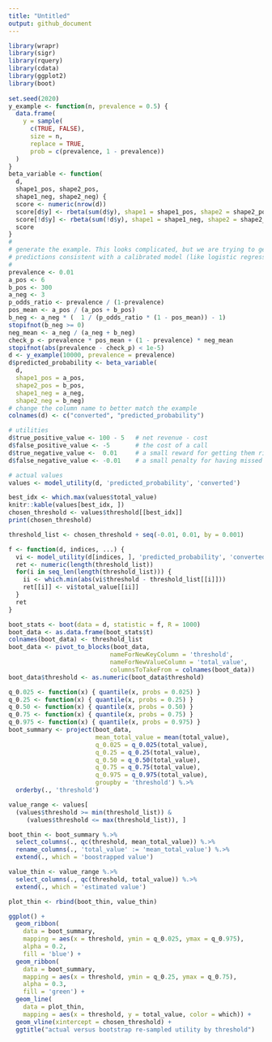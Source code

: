 ```yaml
---
title: "Untitled"
output: github_document
---
```


```r
library(wrapr)
library(sigr)
library(rquery)
library(cdata)
library(ggplot2)
library(boot)
       
set.seed(2020)
y_example <- function(n, prevalence = 0.5) {
  data.frame(
    y = sample(
      c(TRUE, FALSE), 
      size = n, 
      replace = TRUE,
      prob = c(prevalence, 1 - prevalence))
  )
}
beta_variable <- function(
  d, 
  shape1_pos, shape2_pos, 
  shape1_neg, shape2_neg) {
  score <- numeric(nrow(d))
  score[d$y] <- rbeta(sum(d$y), shape1 = shape1_pos, shape2 = shape2_pos)
  score[!d$y] <- rbeta(sum(!d$y), shape1 = shape1_neg, shape2 = shape2_neg)
  score
}
#
# generate the example. This looks complicated, but we are trying to generate
# predictions consistent with a calibrated model (like logistic regression)
#
prevalence <- 0.01
a_pos <- 6
b_pos <- 300
a_neg <- 3
p_odds_ratio <- prevalence / (1-prevalence)
pos_mean <- a_pos / (a_pos + b_pos)
b_neg <- a_neg * (  1 / (p_odds_ratio * (1 - pos_mean)) - 1)
stopifnot(b_neg >= 0)
neg_mean <- a_neg / (a_neg + b_neg)
check_p <- prevalence * pos_mean + (1 - prevalence) * neg_mean
stopifnot(abs(prevalence - check_p) < 1e-5)
d <- y_example(10000, prevalence = prevalence)
d$predicted_probability <- beta_variable(
  d,
  shape1_pos = a_pos, 
  shape2_pos = b_pos,
  shape1_neg = a_neg,
  shape2_neg = b_neg)
# change the column name to better match the example
colnames(d) <- c("converted", "predicted_probability")

# utilities
d$true_positive_value <- 100 - 5   # net revenue - cost
d$false_positive_value <- -5       # the cost of a call
d$true_negative_value <-  0.01     # a small reward for getting them right
d$false_negative_value <- -0.01    # a small penalty for having missed them

# actual values
values <- model_utility(d, 'predicted_probability', 'converted')

best_idx <- which.max(values$total_value)
knitr::kable(values[best_idx, ])
chosen_threshold <- values$threshold[[best_idx]]
print(chosen_threshold)

threshold_list <- chosen_threshold + seq(-0.01, 0.01, by = 0.001)

f <- function(d, indices, ...) {
  vi <- model_utility(d[indices, ], 'predicted_probability', 'converted')
  ret <- numeric(length(threshold_list))
  for(i in seq_len(length(threshold_list))) {
    ii <- which.min(abs(vi$threshold - threshold_list[[i]]))
    ret[[i]] <- vi$total_value[[ii]]
  }
  ret
}

boot_stats <- boot(data = d, statistic = f, R = 1000)
boot_data <- as.data.frame(boot_stats$t)
colnames(boot_data) <- threshold_list
boot_data <- pivot_to_blocks(boot_data, 
                            nameForNewKeyColumn = 'threshold', 
                            nameForNewValueColumn = 'total_value', 
                            columnsToTakeFrom = colnames(boot_data))
boot_data$threshold <- as.numeric(boot_data$threshold)

q_0.025 <- function(x) { quantile(x, probs = 0.025) }
q_0.25 <- function(x) { quantile(x, probs = 0.25) }
q_0.50 <- function(x) { quantile(x, probs = 0.50) }
q_0.75 <- function(x) { quantile(x, probs = 0.75) }
q_0.975 <- function(x) { quantile(x, probs = 0.975) }
boot_summary <- project(boot_data,
                        mean_total_value = mean(total_value),
                        q_0.025 = q_0.025(total_value),
                        q_0.25 = q_0.25(total_value),
                        q_0.50 = q_0.50(total_value),
                        q_0.75 = q_0.75(total_value),
                        q_0.975 = q_0.975(total_value),
                        groupby = 'threshold') %.>%
  orderby(., 'threshold')

value_range <- values[
  (values$threshold >= min(threshold_list)) &
     (values$threshold <= max(threshold_list)), ]

boot_thin <- boot_summary %.>%
  select_columns(., qc(threshold, mean_total_value)) %.>%
  rename_columns(., 'total_value' := 'mean_total_value') %.>%
  extend(., which = 'boostrapped value')

value_thin <- value_range %.>%
  select_columns(., qc(threshold, total_value)) %.>%
  extend(., which = 'estimated value')

plot_thin <- rbind(boot_thin, value_thin)

ggplot() +
  geom_ribbon(
    data = boot_summary,
    mapping = aes(x = threshold, ymin = q_0.025, ymax = q_0.975),
    alpha = 0.2,
    fill = 'blue') +
  geom_ribbon(
    data = boot_summary,
    mapping = aes(x = threshold, ymin = q_0.25, ymax = q_0.75),
    alpha = 0.3,
    fill = 'green') +
  geom_line(
    data = plot_thin,
    mapping = aes(x = threshold, y = total_value, color = which)) + 
  geom_vline(xintercept = chosen_threshold) +
  ggtitle("actual versus bootstrap re-sampled utility by threshold")
```

